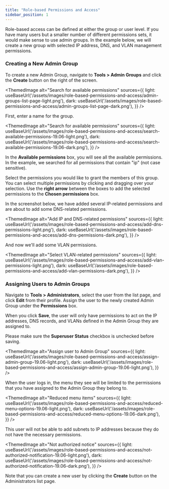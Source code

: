 ```yaml
---
title: "Role-based Permissions and Access"
sidebar_position: 1
---
```



Role-based access can be defined at either the group or user level. If you have many users but a smaller number of different permissions sets, it would make sense to use admin groups. In the example below, we will create a new group with selected IP address, DNS, and VLAN management permissions.

### Creating a New Admin Group

To create a new Admin Group, navigate to **Tools > Admin Groups** and click the **Create** button on the right of the screen.

<ThemedImage
  alt="Search for available permissions"
  sources={{
    light: useBaseUrl('/assets/images/role-based-permissions-and-access/admin-groups-list-page-light.png'),
    dark: useBaseUrl('/assets/images/role-based-permissions-and-access/admin-groups-list-page-dark.png'),
  }}
/>

First, enter a name for the group.

<ThemedImage
  alt="Search for available permissions"
  sources={{
    light: useBaseUrl('/assets/images/role-based-permissions-and-access/search-available-permissions-19.06-light.png'),
    dark: useBaseUrl('/assets/images/role-based-permissions-and-access/search-available-permissions-19.06-dark.png'),
  }}
/>

In the **Available permissions** box, you will see all the available permissions. In the example, we searched for all permissions that contain "ip" (not case sensitive).

Select the permissions you would like to grant the members of this group. You can select multiple permissions by clicking and dragging over your selection. Use the **right arrow** between the boxes to add the selected permissions to the **Chosen permissions** box.

In the screenshot below, we have added several IP-related permissions and are about to add some DNS-related permissions.

<ThemedImage
  alt="Add IP and DNS-related permissions"
  sources={{
    light: useBaseUrl('/assets/images/role-based-permissions-and-access/add-dns-permissions-light.png'),
    dark: useBaseUrl('/assets/images/role-based-permissions-and-access/add-dns-permissions-dark.png'),
  }}
/>

And now we'll add some VLAN permissions.

<ThemedImage
  alt="Select VLAN-related permissions"
  sources={{
    light: useBaseUrl('/assets/images/role-based-permissions-and-access/add-vlan-permissions-light.png'),
    dark: useBaseUrl('/assets/images/role-based-permissions-and-access/add-vlan-permissions-dark.png'),
  }}
/>

### Assigning Users to Admin Groups

Navigate to **Tools > Administrators**, select the user from the list page, and click **Edit** from their profile. Assign the user to the newly created Admin Group under the **Permissions** box. 

When you click **Save**, the user will only have permissions to act on the IP addresses, DNS records, and VLANs defined in the Admin Group they are assigned to.

Please make sure the **Superuser Status** checkbox is unchecked before saving.

<ThemedImage
  alt="Assign user to Admin Group"
  sources={{
    light: useBaseUrl('/assets/images/role-based-permissions-and-access/assign-admin-group-19.06-light.png'),
    dark: useBaseUrl('/assets/images/role-based-permissions-and-access/assign-admin-group-19.06-light.png'),
  }}
/>

When the user logs in, the menu they see will be limited to the permissions that you have assigned to the Admin Group they belong to.

<ThemedImage
  alt="Reduced menu items"
  sources={{
    light: useBaseUrl('/assets/images/role-based-permissions-and-access/reduced-menu-options-19.06-light.png'),
    dark: useBaseUrl('/assets/images/role-based-permissions-and-access/reduced-menu-options-19.06-dark.png'),
  }}
/>

This user will not be able to add subnets to IP addresses because they do not have the necessary permissions.

<ThemedImage
  alt="Not authorized notice"
  sources={{
    light: useBaseUrl('/assets/images/role-based-permissions-and-access/not-authorized-notification-19.06-light.png'),
    dark: useBaseUrl('/assets/images/role-based-permissions-and-access/not-authorized-notification-19.06-dark.png'),
  }}
/>

Note that you can create a new user by clicking the **Create** button on the Administrators list page.


